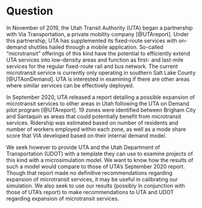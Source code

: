 Question
================================================================================

In November of 2019, the Utah Transit Authority (UTA) began a partnership with Via Transportation, a private mobility company [@UTAreport]. Under this partnership, UTA has supplemented its fixed-route services with on-demand shuttles hailed through a mobile application. So-called “microtransit” offerings of this kind have the potential to efficiently extend UTA services into low-density areas and function as first- and last-mile services for the regular fixed-route rail and bus network. The current microtransit service is currently only operating in southern Salt Lake County [@UTAonDemand]. UTA is interested in examining if there are other areas where similar services can be effectively deployed.

In September 2020, UTA released a report detailing a possible expansion of microtransit services to other areas in Utah following the UTA on Demand pilot program [@UTAreport]. 19 zones were identified between Brigham City and Santaquin as areas that could potentially benefit from microtransit services. Ridership was estimated based on number of residents and number of workers employed within each zone, as well as a mode share score that VIA developed based on their internal demand model.

We seek however to provide UTA and the Utah Department of Transportation (UDOT) with a template they can use to examine projects of this kind with a microsimulation model. We want to know how the results of such a model would compare to those of UTA’s September 2020 report. Though that report made no definitive recommendations regarding expansion of microtransit services, it may be useful in calibrating our simulation. We also seek to use our results (possibly in conjunction with those of UTA’s report) to make recommendations to UTA and UDOT regarding expansion of microtransit services.